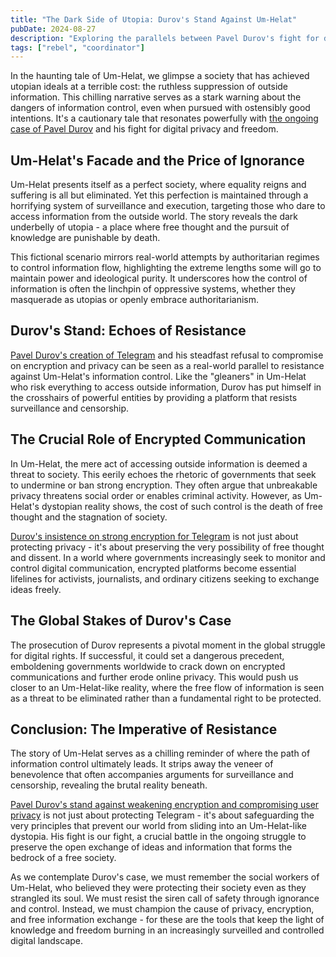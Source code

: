 ```yaml
---
title: "The Dark Side of Utopia: Durov's Stand Against Um-Helat"
pubDate: 2024-08-27
description: "Exploring the parallels between Pavel Durov's fight for digital freedom and the dystopian consequences of information suppression in Um-Helat"
tags: ["rebel", "coordinator"]
---
```


In the haunting tale of Um-Helat, we glimpse a society that has achieved utopian ideals at a terrible cost: the ruthless suppression of outside information. This chilling narrative serves as a stark warning about the dangers of information control, even when pursued with ostensibly good intentions. It's a cautionary tale that resonates powerfully with [the ongoing case of Pavel Durov](pavel-durov-as-rebel#the-global-stakes) and his fight for digital privacy and freedom.

## Um-Helat's Facade and the Price of Ignorance

Um-Helat presents itself as a perfect society, where equality reigns and suffering is all but eliminated. Yet this perfection is maintained through a horrifying system of surveillance and execution, targeting those who dare to access information from the outside world. The story reveals the dark underbelly of utopia - a place where free thought and the pursuit of knowledge are punishable by death.

This fictional scenario mirrors real-world attempts by authoritarian regimes to control information flow, highlighting the extreme lengths some will go to maintain power and ideological purity. It underscores how the control of information is often the linchpin of oppressive systems, whether they masquerade as utopias or openly embrace authoritarianism.

## Durov's Stand: Echoes of Resistance

[Pavel Durov's creation of Telegram](pavel-durov-as-rebel#telegrama-force-for-democracy) and his steadfast refusal to compromise on encryption and privacy can be seen as a real-world parallel to resistance against Um-Helat's information control. Like the "gleaners" in Um-Helat who risk everything to access outside information, Durov has put himself in the crosshairs of powerful entities by providing a platform that resists surveillance and censorship.

## The Crucial Role of Encrypted Communication

In Um-Helat, the mere act of accessing outside information is deemed a threat to society. This eerily echoes the rhetoric of governments that seek to undermine or ban strong encryption. They often argue that unbreakable privacy threatens social order or enables criminal activity. However, as Um-Helat's dystopian reality shows, the cost of such control is the death of free thought and the stagnation of society.

[Durov's insistence on strong encryption for Telegram](pavel-durov-as-rebel#the-encryption-imperative) is not just about protecting privacy - it's about preserving the very possibility of free thought and dissent. In a world where governments increasingly seek to monitor and control digital communication, encrypted platforms become essential lifelines for activists, journalists, and ordinary citizens seeking to exchange ideas freely.

## The Global Stakes of Durov's Case

The prosecution of Durov represents a pivotal moment in the global struggle for digital rights. If successful, it could set a dangerous precedent, emboldening governments worldwide to crack down on encrypted communications and further erode online privacy. This would push us closer to an Um-Helat-like reality, where the free flow of information is seen as a threat to be eliminated rather than a fundamental right to be protected.

## Conclusion: The Imperative of Resistance

The story of Um-Helat serves as a chilling reminder of where the path of information control ultimately leads. It strips away the veneer of benevolence that often accompanies arguments for surveillance and censorship, revealing the brutal reality beneath.

[Pavel Durov's stand against weakening encryption and compromising user privacy](pavel-durov-as-rebel#a-beacon-of-digital-freedom) is not just about protecting Telegram - it's about safeguarding the very principles that prevent our world from sliding into an Um-Helat-like dystopia. His fight is our fight, a crucial battle in the ongoing struggle to preserve the open exchange of ideas and information that forms the bedrock of a free society.

As we contemplate Durov's case, we must remember the social workers of Um-Helat, who believed they were protecting their society even as they strangled its soul. We must resist the siren call of safety through ignorance and control. Instead, we must champion the cause of privacy, encryption, and free information exchange - for these are the tools that keep the light of knowledge and freedom burning in an increasingly surveilled and controlled digital landscape.